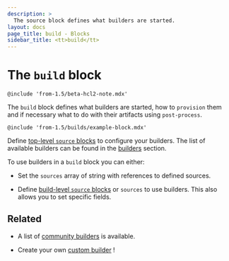 ```yaml
---
description: >
  The source block defines what builders are started.
layout: docs
page_title: build - Blocks
sidebar_title: <tt>build</tt>
---
```


# The `build` block

`@include 'from-1.5/beta-hcl2-note.mdx'`

The `build` block defines what builders are started, how to `provision` them
and if necessary what to do with their artifacts using `post-process`.

`@include 'from-1.5/builds/example-block.mdx'`


Define [top-level `source` blocks](/docs/from-1.5/blocks/source) to configure
your builders. The list of available builders can be found in the
[builders](/docs/builders) section.

To use builders in a `build` block you can either: 

* Set the `sources` array of string with references to defined sources.

* Define [build-level `source` blocks](/docs/from-1.5/blocks/build/source) or
`sources` to use builders. This also allows you to set specific fields.

## Related

* A list of [community
builders](/community-tools#community-builders) is available.

* Create your own [custom builder](/docs/extending/custom-builders) !

